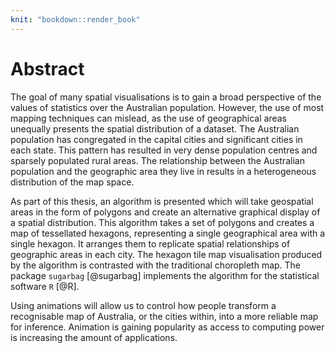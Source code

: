```yaml
---
knit: "bookdown::render_book"
---
```


# Abstract {-}


<!--less than 500 words-->
The goal of many spatial visualisations is to gain a broad perspective of the values of statistics over the Australian population. However, the use of most mapping techniques can mislead, as the use of geographical areas unequally presents the spatial distribution of a dataset. The Australian population has congregated in the capital cities and significant cities in each state. This pattern has resulted in very dense population centres and sparsely populated rural areas. The relationship between the Australian population and the geographic area they live in results in a heterogeneous distribution of the map space. 

As part of this thesis, an algorithm is presented which will take geospatial areas in the form of polygons and create an alternative graphical display of a spatial distribution. This algorithm takes a set of polygons and creates a map of tessellated hexagons, representing a single geographical area with a single hexagon. It arranges them to replicate spatial relationships of geographic areas in each city. The hexagon tile map visualisation produced by the algorithm is contrasted with the traditional choropleth map.
The package `sugarbag` [@sugarbag] implements the algorithm for the statistical software `R` [@R].


Using animations will allow us to control how people transform a recognisable map of Australia, or the cities within, into a more reliable map for inference. Animation is gaining popularity as access to computing power is increasing the amount of applications.

\newpage
